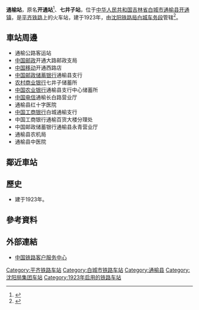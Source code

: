 {{noteTA
|1=zh-cn:始发车次; zh-hk:列車班次;
|2=zh-cn:车次; zh-hk:班次;
}}
{{Infobox China railway station
|车站名称 = 通榆站
|图片 = 站前广场 - Railway Station Square - 2010.10 - panoramio.jpg
|图片介绍 = 站前广场
|其他名称 = 开通站、七井子站
|车站拼音 = Tōngyú
|英文名称 = Tongyu Railway Station
|车站代码 = 56462<ref>{{cite book|title=中华人民共和国铁路车站代码（GB/T 10302-2010）|publisher=中国标准出版社|year=2010|isbn=155066140495|ignore-isbn-error=true|pages=19}}</ref>
|电报码 = KTT<ref>{{cite book|author=铁道部电子计算技术中心, 铁道部运输局|title=铁路车站站名代码表：TMIS使用|publisher=中国铁道出版社|location=北京|year=1998|isbn=9787113030995|pages=138}}</ref><ref>{{cite book|author=[[中华人民共和国铁道部|中华人民共和国铁道部]]|title=铁路电报站名略号（2012）|publisher=中国铁道出版社|location=北京|year=2012|unified=15113·3468|pages=66}}</ref>
|拼音码 = TYU
|车站地址 = [[吉林省|吉林省]][[白城市|白城市]][[通榆县|通榆县]][[开通镇|开通镇]]
|坐标 = {{coord|44.803193|123.070376|display=inline,title}}
|归属 = [[沈阳铁路局|沈阳铁路局]][[白城车务段|白城车务段]]
|车站等级 = [[三等站_(中铁)|三等站]]
|线路 = [[平齐铁路|平齐铁路]]
|月台数目 = 
|股道数目 = 
}}
'''通榆站'''，原名'''开通站'''<ref>{{cite news |title=“开通站”退出舞台 “通榆站”闪亮登场 |url=http://bc.cnjiwang.com/cs/201811/2763309.html |accessdate=2018-11-25 |publisher=中国吉林网 |date=2018-11-13 |archive-date=2018-11-26 |archive-url=https://web.archive.org/web/20181126005915/http://bc.cnjiwang.com/cs/201811/2763309.html |dead-url=no }}</ref>、'''七井子站'''，位于[[中华人民共和国|中华人民共和国]][[吉林省|吉林省]][[白城市|白城市]][[通榆县|通榆县]][[开通镇|开通镇]]，是[[平齐铁路|平齐铁路]]上的火车站，建于1923年，由[[沈阳铁路局|沈阳铁路局]][[白城车务段|白城车务段]]管辖<ref>{{Cite web |url=http://search.huochepiao.com/huochezhan/jieshao/2594.htm |title=开通火车站介绍 |access-date=2017-01-07 |archive-date=2018-11-26 |archive-url=https://web.archive.org/web/20181126005750/http://search.huochepiao.com/huochezhan/jieshao/2594.htm |dead-url=no }}</ref>。

==車站周邊==
* 通榆公路客运站
* [[中国邮政|中国邮政]]开通大路邮政支局
* [[中国移动|中国移动]]开通西路店
* [[中国邮政储蓄银行|中国邮政储蓄银行]]通榆县支行
* [[农村商业银行|农村商业银行]]七井子储蓄所
* [[中国农业银行|中国农业银行]]通榆县支行中心储蓄所
* [[中国电信|中国电信]]通榆长白路营业厅
* 通榆县红十字医院
* [[中国工商银行|中国工商银行]]白城通榆支行
* 中国工商银行通榆百货大楼分理处
* 中国邮政储蓄银行通榆县永青营业厅
* 通榆县农机局
* 通榆县中医院

==鄰近車站==
{{start rail box|[[File:China_Railways.svg|16px]] [[中国铁路|中国铁路]]}}
{{s-inop|[[太平川站|太平川站]]|{{站|四平}}方向}}
{{s-line|[[平齐铁路|平齐铁路]]<br />← 50km 通榆站 52km →}}
{{s-inop|[[黑水站|黑水站]]|{{站|齐齐哈尔}}方向}}
{{end box}}

==歷史==
* 建于1923年。
==參考資料==
{{reflist}}

==外部連結==
* [http://www.12306.cn/mormhweb/ 中国铁路客户服务中心] {{Wayback|url=http://www.12306.cn/mormhweb/ |date=20180205163941 }}
{{平齐铁路}}
[[Category:平齐铁路车站|Category:平齐铁路车站]]
[[Category:白城市铁路车站|Category:白城市铁路车站]]
[[Category:通榆县|Category:通榆县]]
[[Category:沈阳局集团车站|Category:沈阳局集团车站]]
[[Category:1923年启用的铁路车站|Category:1923年启用的铁路车站]]